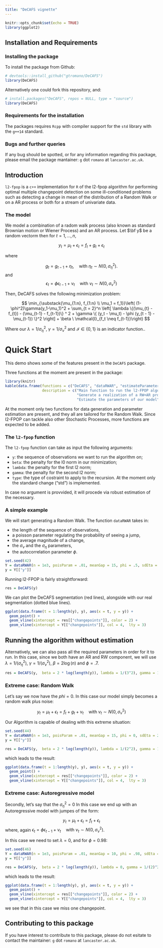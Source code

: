 ```yaml
---
title: "DeCAFS vignette"
---
```


```r
knitr::opts_chunk$set(echo = TRUE)
library(ggplot2)
```


## Installation and Requirements

### Installing the package

To install the package from Github: 

```r
# devtools::install_github("gtromano/DeCAFS")
library(DeCAFS)
```


Alternatively one could fork this repository, and: 

```r
# install.packages("DeCAFS", repos = NULL, type = "source")
library(DeCAFS)
```


### Requirements for the installation

The packages requires `Rcpp` with compiler support for the `std` library with the `g++14` standard.


### Bugs and further queries

If any bug should be spotted, or for any information regarding this package, please email the package mantainer: `g` dot `romano` at `lancaster.ac.uk`.

## Introduction

`l2-fpop` is a `c++` implementation for `R` of the l2-fpop algorithm for performing optimal multiple changepoint detection on some ill-conditioned problems such as detecting a change in mean of the distribution of a Random Walk or on a AR process or both for a stream of univariate data.


### The model

We model a combination of a radom walk process (also known as standard Brownian motion or Wiener Process) and an AR process. 
Let $\bf y$ be a random vectorm then for $t=1,\ldots,n$, 


$$
y_t = \mu_t + \epsilon_t=f_t+g_t+\epsilon_t
$$

where

$$
g_t = g_{t-1} + \eta_t, \quad \text{with} \ \eta_t \sim N(0, \sigma_\eta^2).
$$
and 
$$
 \epsilon_t = \phi \epsilon_{t-1} + \nu_t \quad \text{with} \ \nu_t \sim N(0, \sigma_\nu^2)
$$

Then, DeCAFS solves the following minimization problem: 

$$
\min_{\substack{\mu_{1:n}, f_{1:n} \\  \mu_1 = f_1}}\left(  (1-\phi^2)\gamma(y_1-\mu_1)^2 + \sum_{t = 2}^n  \left[ \lambda \{(\mu_{t} - f_{t}) - (\mu_{t-1} - f_{t-1})\} ^ 2  + \gamma \{ (y_t - \mu_t) - \phi (y_{t - 1} - \mu_{t-1}) \}^2 \right] + \beta \ \mathcal{I}_{f_t \neq f_{t-1}}\right)
$$

Where our $\lambda = 1/\sigma_\eta^2$, $\gamma = 1/\sigma_\nu^2$ and $\mathcal{I} \in \{0, 1 \}$ is an indicator function..

# Quick Start

This demo shows some of the features present in the `DeCAFS` package. 

Three functions at the moment are present in the package:

```r
library(knitr)
kable(data.frame(functions = c("DeCAFS", "dataRWAR", "estimateParameters"), 
                 description = c("Main function to run the l2-FPOP algorithm on a sequence of observations",
                                 "Generate a realization of a RW+AR process",
                                 "Estimate the parameters of our model")), format = "markdown")
```

At the moment only two functions for data generation and parameter estimation are present, and they all are tailored for the Random Walk. Since l2-FPOP can tackle also other Stochastic Processes, more functions are expected to be added.

### The `l2-fpop` function

The `l2-fpop` function can take as input the following arguments:

- `y`: the sequence of observations we want to run the algorithm on;
- `beta`: the penalty for the l0 norm in our minimization;
- `lambda`: the penalty for the first l2 norm;
- `gamma`: the penalty for the second l2 norm;
- `type`: the type of costraint to apply to the recursion. At the moment only the standard change ("std") is implemented.

In case no argument is provvided, it will procede via robust estimation of the necessary.

### A simple example

We will start generating a Random Walk. The function `dataRWAR` takes in:

- the length of the sequence of observations,
- a poisson parameter regulating the probability of seeing a jump,
- the average magnitude of a change,
- the $\sigma_\nu$ and the $\sigma_\eta$ parameters,
- the autocorrelation parameter $\phi$.

```r
set.seed(42)
Y = dataRWAR(n = 1e3, poisParam = .01, meanGap = 15, phi = .5, sdEta = 3, sdNu = 1)
y = Y[["y"]]
```

Running l2-FPOP is fairly straightforward:

```r
res = DeCAFS(y)
```


We can plot the DeCAFS segmentation (red lines), alongside with our real segmentation (dotted blue lines).

```r
ggplot(data.frame(t = 1:length(y), y), aes(x = t, y = y)) +
  geom_point() +
  geom_vline(xintercept = res[["changepoints"]], color = 2) +
  geom_vline(xintercept = Y[["changepoints"]], col = 4,  lty = 3)
```


## Running the algorithm without estimation
Alternatively, we can also pass all the required parameters in order for it to run.
In this case, since we both have an AR and RW component, we will use $\lambda = 1/(\sigma_\eta^2), \ \gamma = 1/(\sigma_\nu^2), \ \beta = 2 \log(n)$ and $\phi = .7$.

```r
res = DeCAFS(y,  beta = 2 * log(length(y)), lambda = 1/(3^2), gamma = 1/(1)^2, phi = 0.5)
```


### Extreme case: Random Walk

Let's say we now have the $phi = 0$. In this case our model simply becomes a random walk plus noise:

$$
y_t = \mu_t + \epsilon_t = f_t + g_t + \nu_t \quad \text{with} \ \nu_t \sim N(0, \sigma_\nu^2)
$$

Our Algorithm is capable of dealing with this extreme situation:

```r
set.seed(44)
Y = dataRWAR(n = 1e3, poisParam = .01, meanGap = 15, phi = 0, sdEta = 2, sdNu = 1)
y = Y[["y"]]

res = DeCAFS(y,  beta = 2 * log(length(y)), lambda = 1/(2^2), gamma = 1/(1)^2, phi = 0)
```

which leads to the result:

```r
ggplot(data.frame(t = 1:length(y), y), aes(x = t, y = y)) +
  geom_point() +
  geom_vline(xintercept = res[["changepoints"]], color = 2) +
  geom_vline(xintercept = Y[["changepoints"]], col = 4,  lty = 3)
```


### Extreme case: Autoregressive model

Secondly, let's say that the $\sigma_\eta^2 = 0$ In this case we end up with an Autoregressive model with jumpes of the form:

$$
y_t = \mu_t + \epsilon_t = f_t + \epsilon_t
$$
where, again $\epsilon_t = \phi \epsilon_{t-1} + \nu_t \quad \text{with} \ \nu_t \sim N(0, \sigma_\nu^2)$.

In this case we need to set $\lambda = 0$, and for $\phi = 0.98$:

```r
set.seed(46)
Y = dataRWAR(n = 1e3, poisParam = .01, meanGap = 10, phi = .98, sdEta = 0, sdNu = 2)
y = Y[["y"]]

res = DeCAFS(y,  beta = 2 * log(length(y)), lambda = 0, gamma = 1/(2)^2, phi = .98)
```

which leads to the result:

```r
ggplot(data.frame(t = 1:length(y), y), aes(x = t, y = y)) +
  geom_point() +
  geom_vline(xintercept = res[["changepoints"]], color = 2) +
  geom_vline(xintercept = Y[["changepoints"]], col = 4,  lty = 3)
```

we see that in this case we miss one changepoint.

## Contributing to this package

If you have interest to contribute to this package, please do not esitate to contact the maintainer:  `g` dot `romano` at `lancaster.ac.uk`.